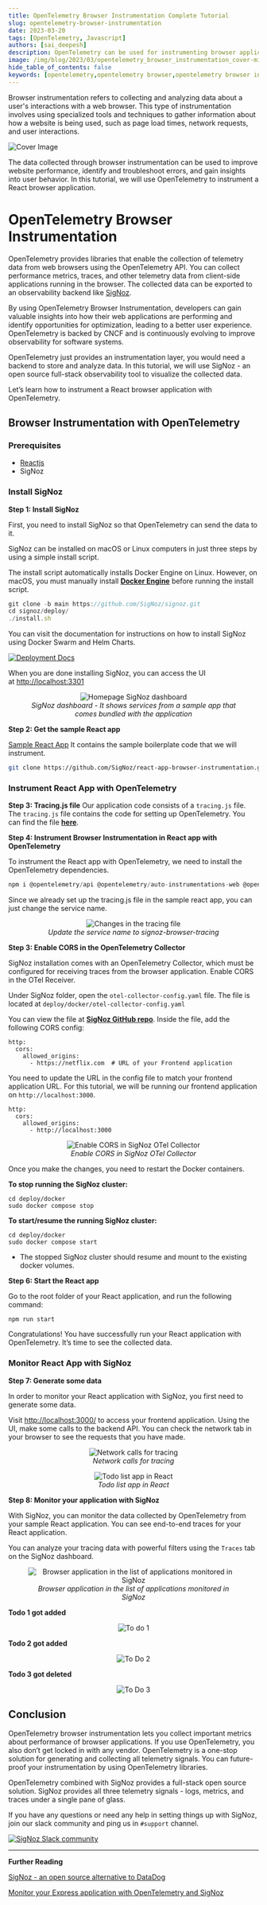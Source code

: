 ```yaml
---
title: OpenTelemetry Browser Instrumentation Complete Tutorial
slug: opentelemetry-browser-instrumentation
date: 2023-03-20
tags: [OpenTelemetry, Javascript]
authors: [sai_deepesh]
description: OpenTelemetry can be used for instrumenting browser applications. The OpenTelemetry browser instrumentation libraries provides developer the ability to collect performance metrics, traces, and other telemetry data...
image: /img/blog/2023/03/opentelemetry_browser_instrumentation_cover-min.jpg
hide_table_of_contents: false
keywords: [opentelemetry,opentelemetry browser,opentelemetry browser instrumentation,browser instrumentation]
---
```


<head>
  <link rel="canonical" href="https://signoz.io/blog/opentelemetry-browser-instrumentation/"/>
</head>

Browser instrumentation refers to collecting and analyzing data about a user's interactions with a web browser. This type of instrumentation involves using specialized tools and techniques to gather information about how a website is being used, such as page load times, network requests, and user interactions.



![Cover Image](/img/blog/2023/03/opentelemetry_browser_instrumentation_cover.webp)

The data collected through browser instrumentation can be used to improve website performance, identify and troubleshoot errors, and gain insights into user behavior. In this tutorial, we will use OpenTelemetry to instrument a React browser application.

# OpenTelemetry Browser Instrumentation

OpenTelemetry provides libraries that enable the collection of telemetry data from web browsers using the OpenTelemetry API. You can collect performance metrics, traces, and other telemetry data from client-side applications running in the browser. The collected data can be exported to an observability backend like [SigNoz](https://signoz.io/).

By using OpenTelemetry Browser Instrumentation, developers can gain valuable insights into how their web applications are performing and identify opportunities for optimization, leading to a better user experience. OpenTelemetry is backed by CNCF and is continuously evolving to improve observability for software systems.

OpenTelemetry just provides an instrumentation layer, you would need a backend to store and analyze data. In this tutorial, we will use SigNoz - an open source full-stack observability tool to visualize the collected data.

Let’s learn how to instrument a React browser application with OpenTelemetry.

## Browser Instrumentation with OpenTelemetry

### Prerequisites

- [Reactjs](https://reactjs.org/)
- SigNoz

### Install SigNoz

**Step 1: Install SigNoz**

First, you need to install SigNoz so that OpenTelemetry can send the data to it.

SigNoz can be installed on macOS or Linux computers in just three steps by using a simple install script.

The install script automatically installs Docker Engine on Linux. However, on macOS, you must manually install <a href = "https://docs.docker.com/engine/install/" rel="noopener noreferrer nofollow" target="_blank" ><b>Docker Engine</b></a> before running the install script.

```jsx
git clone -b main https://github.com/SigNoz/signoz.git
cd signoz/deploy/
./install.sh
```

You can visit the documentation for instructions on how to install SigNoz using Docker Swarm and Helm Charts.

[![Deployment Docs](/img/blog/common/deploy_docker_documentation.webp)](https://signoz.io/docs/install/)

When you are done installing SigNoz, you can access the UI at [http://localhost:3301](http://localhost:3301/application)

<figure data-zoomable align='center'>
    <img src="/img/blog/common/signoz_dashboard_homepage.webp" alt="Homepage SigNoz dashboard"/>
    <figcaption><i>SigNoz dashboard - It shows services from a sample app that comes bundled with the application</i></figcaption>
</figure>


**Step 2: Get the sample React app**

[Sample React App](https://github.com/SigNoz/react-app-browser-instrumentation)
It contains the sample boilerplate code that we will instrument.

```bash
git clone https://github.com/SigNoz/react-app-browser-instrumentation.git
```

### Instrument React App with OpenTelemetry

**Step 3: Tracing.js file**
Our application code consists of a `tracing.js` file. The `tracing.js` file contains the code for setting up OpenTelemetry. You can find the file <a href = "https://github.com/SigNoz/react-app-browser-instrumentation/blob/main/src/tracing.js" rel="noopener noreferrer nofollow" target="_blank" ><b>here</b></a>.

**Step 4: Instrument Browser Instrumentation in React app with OpenTelemetry**

To instrument the React app with OpenTelemetry, we need to install the OpenTelemetry dependencies.

```jsx
npm i @opentelemetry/api @opentelemetry/auto-instrumentations-web @opentelemetry/context-zone @opentelemetry/exporter-trace-otlp-http @opentelemetry/instrumentation-fetch @opentelemetry/instrumentation-xml-http-request @opentelemetry/resources @opentelemetry/sdk-trace-web
```

Since we already set up the tracing.js file in the sample react app, you can just change the service name.

<figure data-zoomable align='center'>
    <img src="/img/blog/2023/03/signoz-browser-tracing.webp" alt="Changes in the tracing file"/>
    <figcaption><i>Update the service name to signoz-browser-tracing</i></figcaption>
</figure>


**Step 3: Enable CORS in the OpenTelemetry Collector**

SigNoz installation comes with an OpenTelemetry Collector, which must be configured for receiving traces from the browser application. Enable CORS in the OTel Receiver.

Under SigNoz folder, open the `otel-collector-config.yaml` file. The file is located at `deploy/docker/otel-collector-config.yaml`

You can view the file at <a href = "https://github.com/SigNoz/signoz/blob/main/deploy/docker/otel-collector-config.yaml" rel="noopener noreferrer nofollow" target="_blank" ><b>SigNoz GitHub repo</b></a>. Inside the file, add the following CORS config:

```
http:
  cors:
    allowed_origins:
      - https://netflix.com  # URL of your Frontend application

```

You need to update the URL in the config file to match your frontend application URL. For this tutorial, we will be running our frontend application on `http://localhost:3000`.

```
http:
  cors:
    allowed_origins:
      - http://localhost:3000

```

<figure data-zoomable align='center'>
    <img src="/img/blog/2023/03/enable_cors.webp" alt="Enable CORS in SigNoz OTel Collector"/>
    <figcaption><i>Enable CORS in SigNoz OTel Collector</i></figcaption>
</figure>


Once you make the changes, you need to restart the Docker containers.

**To stop running the SigNoz cluster:**

```
cd deploy/docker
sudo docker compose stop
```

**To start/resume the running SigNoz cluster:**

```
cd deploy/docker
sudo docker compose start
```

- <Admonition>
    The stopped SigNoz cluster should resume and mount to the existing docker volumes.
  </Admonition>

**Step 6: Start the React app**

Go to the root folder of your React application, and run the following command:

```
npm run start
```

Congratulations! You have successfully run your React application with OpenTelemetry. It’s time to see the collected data.

### Monitor React App with SigNoz

**Step 7: Generate some data**

In order to monitor your React application with SigNoz, you first need to generate some data.

Visit [http://localhost:3000/](http://localhost:3000/) to access your frontend application. Using the UI, make some calls to the backend API. You can check the network tab in your browser to see the requests that you have made.

<figure data-zoomable align='center'>
    <img src="/img/blog/2023/03/network_calls_tracing.webp" alt="Network calls for tracing"/>
    <figcaption><i>Network calls for tracing</i></figcaption>
</figure>


<figure data-zoomable align='center'>
    <img src="/img/blog/2023/03/to_do_list_app.webp" alt="Todo list app in React"/>
    <figcaption><i>Todo list app in React</i></figcaption>
</figure>


**Step 8: Monitor your application with SigNoz**

With SigNoz, you can monitor the data collected by OpenTelemetry from your sample React application. You can see end-to-end traces for your React application.

You can analyze your tracing data with powerful filters using the `Traces` tab on the SigNoz dashboard.

<figure data-zoomable align='center'>
    <img src="/img/blog/2023/03/signoz_browser_tracing_in_service_tab.webp" alt="Browser application in the list of applications monitored in SigNoz"/>
    <figcaption><i>Browser application in the list of applications monitored in SigNoz</i></figcaption>
</figure>


**Todo 1 got added**

<figure data-zoomable align='center'>
    <img src="/img/blog/2023/03/to-do-list-1.webp" alt=" To do 1"/>
</figure>


**Todo 2 got added**

<figure data-zoomable align='center'>
    <img src="/img/blog/2023/03/to-do-list-2.webp" alt="To Do 2"/>
</figure>


**Todo 3 got deleted**

<figure data-zoomable align='center'>
    <img src="/img/blog/2023/03/to-do-list-3.webp" alt="To Do 3"/>
</figure>


## Conclusion

OpenTelemetry browser instrumentation lets you collect important metrics about performance of browser applications. If you use OpenTelemetry, you also don’t get locked in with any vendor. OpenTelemetry is a one-stop solution for generating and collecting all telemetry signals. You can future-proof your instrumentation by using OpenTelemetry libraries.

OpenTelemetry combined with SigNoz provides a full-stack open source solution. SigNoz provides all three telemetry signals - logs, metrics, and traces under a single pane of glass.

If you have any questions or need any help in setting things up with SigNoz, join our slack community and ping us in `#support` channel.

[![SigNoz Slack community](/img/blog/common/join_slack_cta.webp)](https://signoz.io/slack)

---

**Further Reading**

[SigNoz - an open source alternative to DataDog](https://signoz.io/blog/open-source-datadog-alternative/)

[Monitor your Express application with OpenTelemetry and SigNoz](https://signoz.io/blog/opentelemetry-express/)

